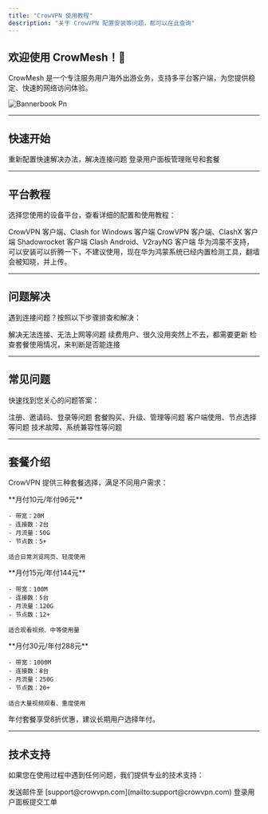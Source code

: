 ```yaml
---
title: "CrowVPN 使用教程"
description: "关于 CrowVPN 配置安装等问题，都可以在此查询"
---
```


## **欢迎使用 CrowMesh！👋**

CrowMesh 是一个专注服务用户海外出游业务，支持多平台客户端，为您提供稳定、快速的网络访问体验。

![Bannerbook Pn](/images/bannerbook.png)

---

## **快速开始**

<Columns cols={2}>
  <Card title="快速配置" icon="rocket" href="/kuaisu">
    重新配置快速解决办法，解决连接问题
  </Card>
  <Card title="用户面板" icon="user" href="https://user.crowmesh.com">
    登录用户面板管理账号和套餐
  </Card>
</Columns>

---

## **平台教程**

选择您使用的设备平台，查看详细的配置和使用教程：

<Columns cols={2}>
  <Card title="Windows PC电脑" icon="windows" href="/platforms/windows">
    CrowVPN 客户端、Clash for Windows 客户端
  </Card>
  <Card title="macOS 苹果电脑" icon="apple" href="/platforms/macos">
    CrowVPN 客户端、ClashX 客户端
  </Card>
  <Card title="iOS iPhone/iPad设备" icon="apple" href="/platforms/ios">
    Shadowrocket 客户端
  </Card>
  <Card title="Android 安卓手机" icon="android" href="/platforms/android">
    Clash Android、V2rayNG 客户端
  </Card>
</Columns>

<Danger>
  华为鸿蒙不支持，可以安装可以折腾一下，不建议使用，现在华为鸿蒙系统已经内置检测工具，翻墙会被知晓，并上传。
</Danger>

---

## **问题解决**

遇到连接问题？按照以下步骤排查和解决：

<Columns cols={3}>
  <Card title="连接问题处理" icon="toolbox" href="/troubleshooting/connection-issues">
    解决无法连接、无法上网等问题
  </Card>
  <Card title="更新节点" icon="ramp-loading" href="/troubleshooting/update-nodes">
    续费用户、很久没用突然上不去，都需要更新
  </Card>
  <Card title="检查套餐及环境" icon="search" href="/troubleshooting/check-account">
    检查套餐使用情况，来判断是否能连接
  </Card>
</Columns>

---

## **常见问题**

快速找到您关心的问题答案：

<Columns cols={2}>
  <Card title="注册相关" icon="user-plus" href="/faq/registration">
    注册、邀请码、登录等问题
  </Card>
  <Card title="套餐相关" icon="credit-card" href="/faq/plans">
    套餐购买、升级、管理等问题
  </Card>
  <Card title="使用相关" icon="play" href="/faq/usage">
    客户端使用、节点选择等问题
  </Card>
  <Card title="技术相关" icon="wrench" href="/faq/technical">
    技术故障、系统兼容性等问题
  </Card>
</Columns>

---

## **套餐介绍**

CrowVPN 提供三种套餐选择，满足不同用户需求：

<CardGroup cols={3}>
  <Card title="C15Min 入门版" icon="star">
    **月付10元/年付96元**

    - 带宽：20M
    - 连接数：2台
    - 月流量：50G
    - 节点数：5+

    适合日常浏览网页、轻度使用
  </Card>
  <Card title="C50G 标准版" icon="star">
    **月付15元/年付144元**

    - 带宽：100M
    - 连接数：5台
    - 月流量：120G
    - 节点数：12+

    适合观看视频、中等使用量
  </Card>
  <Card title="C120Pro 尊享版" icon="star">
    **月付30元/年付288元**

    - 带宽：1000M
    - 连接数：8台
    - 月流量：250G
    - 节点数：20+

    适合大量视频观看、重度使用
  </Card>
</CardGroup>

<Info>
  年付套餐享受8折优惠，建议长期用户选择年付。
</Info>

---

## **技术支持**

如果您在使用过程中遇到任何问题，我们提供专业的技术支持：

<CardGroup cols={2}>
  <Card title="邮箱支持" icon="envelope">
    发送邮件至 [support@crowvpn.com](mailto:support@crowvpn.com)
  </Card>
  <Card title="用户面板" icon="user">
    登录用户面板提交工单
  </Card>
</CardGroup>
